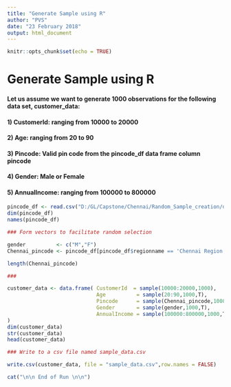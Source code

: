 ---
title: "Generate Sample using R"
author: "PVS"
date: "23 February 2018"
output: html_document
---

```{r setup, include=FALSE}
knitr::opts_chunk$set(echo = TRUE)
```

# Generate Sample using R

#### Let us assume we want to generate 1000 observations for the following data set, customer_data:
#### 1) CustomerId: ranging from 10000 to 20000
#### 2) Age: ranging from 20 to 90
#### 3) Pincode: Valid pin code from the pincode_df data frame column pincode
#### 4) Gender: Male or Female
#### 5) AnnualIncome: ranging from 100000 to 800000

``` {r}
pincode_df <- read.csv("D:/GL/Capstone/Chennai/Random_Sample_creation/data/All_India_pincode_data_18082017.csv",header=T)
dim(pincode_df)
names(pincode_df)

### Form vectors to facilitate random selection

gender          <- c("M","F")
Chennai_pincode <- pincode_df[pincode_df$regionname == 'Chennai Region','pincode']

length(Chennai_pincode)

### 

customer_data <- data.frame( CustomerId  = sample(10000:20000,1000),
                             Age          = sample(20:90,1000,T),            ## replacement is True
                             Pincode      = sample(Chennai_pincode,1000,T),  ## replacement is True
                             Gender       = sample(gender,1000,T),        ## replacement is True    
                             AnnualIncome = sample(100000:800000,1000,T)
)
dim(customer_data)
str(customer_data)
head(customer_data)

### Write to a csv file named sample_data.csv

write.csv(customer_data, file = "sample_data.csv",row.names = FALSE)

cat("\n\n End of Run \n\n")

```